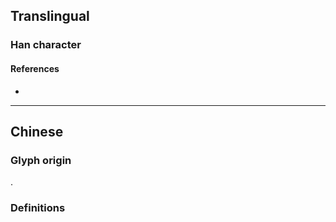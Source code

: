 {{also|漸}}
{{character info}}
==Translingual==

===Han character===
{{Han char|rn=85|rad=水|as=08|sn=11|four=32121|canj=EKQL|ids=⿰氵斩}}

====References====
* {{Han ref|kx=0633.371|hdz=31645.030|uh=6E10|ud=28176}}

----

==Chinese==

===Glyph origin===
{{Han simp|漸|f=斬|t=斩}}.

===Definitions===
{{zh-see|漸}}